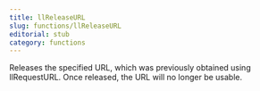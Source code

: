```yaml
---
title: llReleaseURL
slug: functions/llReleaseURL
editorial: stub
category: functions
---
```


<LSLFunction name="llReleaseURL"/>

Releases the specified URL, which was previously obtained using llRequestURL.  Once released, the URL will no longer be usable.
